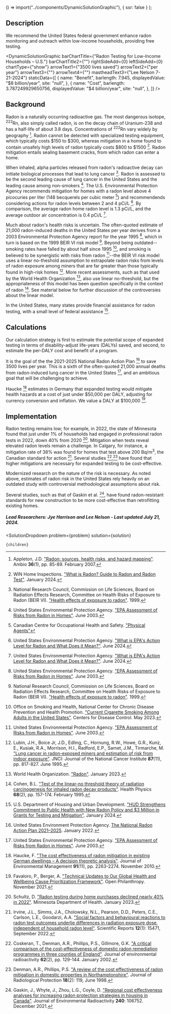 
  () => import("../components/DynamicSolutionGraphic"),
  { ssr: false }
);


## Description
We recommend the United States federal government enhance radon monitoring and outreach within low-income households, providing free testing.

<DynamicSolutionGraphic
  barChartTitle={"Radon Testing for Low-Income Households – U.S."}
  barChartTitle2={""}
  rightSideAdd={0}
  leftSideAdd={0}
  chartType={"show"}
  arrowText1={"3500 lives saved"}
  arrowText2={"per year"}
  arrowText3={""}
  arrowText4={""}
  mastheadText3={"Lee Nelson 7-21-2024"}
 staticData={[
    {
     name: "Benefit",
      barlength: 7.945,
      displayedValue: "$8 billion/year",
      site: "null",
    },
    {
      name: "Cost",
      barlength: 3.787249929650756,
      displayedValue: "$4 billion/year",
      site: "null",
    },
  ]}
/>

## Background

Radon is a naturally occurring radioactive gas. The most dangerous isotope, <sup>222</sup>Rn, also simply called radon, is on the decay chain of Uranium-238 and has a half-life of about 3.8 days. Concentrations of <sup>222</sup>Rn vary widely by geography [^"15"]. Radon cannot be detected with specialized testing equipment, which typically costs $150 to $300, whereas mitigation in a home found to contain unsafely high levels of radon typically costs $800 to $1500 [^"16"]. Radon mitigation entails sealing basement cracks, from which radon can enter a home.

When inhaled, alpha particles released from radon's radioactive decay can initiate biological processes that lead to lung cancer [^"17"]. Radon is assessed to be the second leading cause of lung cancer in the United States and the leading cause among non-smokers [^"11"]. The U.S. Environmental Protection Agency recommends mitigation for homes with a radon level above 4 picocuries per liter (148 becquerels per cubic meter [^"23"]) and recommendends considering actions for radon levels between 2 and 4 pCi/L [^"22"]. By comparison, the average radon home radon level is 1.3 pCi/L, and the average outdoor air concentration is 0.4 pCi/L [^"22"].

Much about radon's health risks is uncertain. The often-quoted estimate of 21,000 radon-induced deaths in the United States per year derives from a 2003 Environmental Protection Agency report for the year 1995 [^"11"], which in turn is based on the 1999 BEIR VI risk model [^"17"]. Beyond being outdated--smoking rates have falled by about half since 1995 [^"18"], and smoking is believed to be synergistic with risks from radon [^"11"]--the BEIR VI risk model uses a linear no-theshold assumption to extrapolate radon risks from levels of radon exposure among miners that are far greater than those typically found in high-risk homes [^"19"]. More recent assessments, such as that used by the World Health Organization [^"20"], also use linear no-threshold, but the appropriateness of this model has been question specifically in the context of radon [^"21"]. See material below for further discussion of the controversies about the linear model.

In the United States, many states provide financial assistance for radon testing, with a small level of federal assistance [^"1"].



## Calculations
Our calculation strategy is first to estimate the potential scope of expanded testing in terms of disability-adjust life-years (DALYs) saved, and second, to estimate the per-DALY cost and benefit of a program.

It is the goal of the the 2021-2025 National Radon Action Plan [^"7"] to save 3500 lives per year. This is a sixth of the often-quoted 21,000 annual deaths from radon-induced lung cancer in the United States [^"11"], and an ambitious goal that will be challenging to achieve.

Haucke [^"13"] estimates in Germany that expanded testing would mitigate health hazards at a cost of just under $50,000 per DALY, adjusting for currency conversion and inflation. We value a DALY at $100,000 [^"14"].



## Implementation

Radon testing remains low; for example, in 2022, the state of Minnesota found that just under 1% of households had engaged in professional radon tests in 2022, down 40% from 2020 [^"24"]. Mitigation when tests reveal elevated radon levels remain a challenge. In Calgary, for instance, a mitigation rate of 38% was found for homes that test above 200 Bq/m<sup>3</sup>, the Canadian standard for action [^"25"]. Several studies [^"26"],[^"27"] have found that higher mitigations are necessary for expanded testing to be cost-effective.

Modernized research on the nature of the risk is necessary. As noted above, estimates of radon risk in the United States rely heavily on an outdated study with controversial methodological assumptions about risk.

Several studies, such as that of Gaskin et al. [^"2"], have found radon-resistant standards for new construction to be more cost-effective than retrofitting existing homes.

##### Lead Researchers: Jye Harrison and Lee Nelson - Last updated July 21, 2024.

[^"1"]: U.S. Department of Housing and Urban Development. ["HUD Strengthens Commitment to Public Health with New Radon Policy and $3 Million in Grants for Testing and Mitigation"](https://www.hud.gov/press/press_releases_media_advisories/hud_no_24_007). January 2024.

[^"2"]: Gaskin, J., Whyte, J., Zhou, L.G., Coyle, D. ["Regional cost effectiveness analyses for increasing radon protection strategies in housing in Canada"](https://www.sciencedirect.com/science/article/abs/pii/S0265931X21002241). Journal of Environmental Radioactivity **240**: 106752. December 2021.

[^"7"]: United States Environment Protection Agency. [The National Radon Action Plan 2021–2025](https://www.epa.gov/radon/national-radon-action-plan-strategy-saving-lives). January 2022.

[^"10"]:  Shrider, E. et al. [“Income and Poverty in the United States: 2020”](https://www.census.gov/library/publications/2021/demo/p60-273.html) United States Census Bureau, September 2021

[^"11"]: United States Environmental Protection Agency. ["EPA Assessment of Risks from Radon in Homes"](https://www.epa.gov/radiation/epa-assessment-risks-radon-homes). June 2003.

[^"12"]: Institute for Health Metrics and Evaluation. ["Residential radon - Level 3 risk"](https://www.healthdata.org/research-analysis/diseases-injuries-risks/factsheets/2021-residential-radon-level-3-risk). Global Burden of Disease. 2021.

[^"13"]: Haucke, F. ["The cost effectiveness of radon mitigation in existing German dwellings – A decision theoretic analysis"](https://www.sciencedirect.com/science/article/abs/pii/S0301479710001738). Journal of Environmental Management **91**(11), pp. 2263-2274. November 2010.

[^"14"]: Favaloro, P., Berger, A. ["Technical Updates to Our Global Health and Wellbeing Cause Prioritization Framework"](https://www.openphilanthropy.org/research/technical-updates-to-our-global-health-and-wellbeing-cause-prioritization-framework/). Open Philanthropy. November 2021.

[^"15"]: Appleton, J.D. ["Radon: sources, health risks, and hazard mapping"](https://www.jstor.org/stable/4315791). Ambio **36**(1), pp. 85-89. February 2007.

[^"16"]: WIN Home Inspections. ["What is Radon? Guide to Radon and Radon Test"](https://wini.com/articles/what-is-radon-guide-to-radon-and-radon-testing/). January 2024.

[^"17"]: National Research Council, Commission on Life Sciences, Board on Radiation Effects Research, Committee on Health Risks of Exposure to Radon (BEIR VI). ["Health effects of exposure to radon"](https://nap.nationalacademies.org/catalog/5499/health-effects-of-exposure-to-radon-beir-vi). 1999.

[^"18"]: Office on Smoking and Health, National Center for Chronic Disease Prevention and Health Promotion. ["Current Cigarette Smoking Among Adults in the United States"](https://www.cdc.gov/tobacco/data_statistics/fact_sheets/adult_data/cig_smoking/index.htm). Centers for Disease Control. May 2023.

[^"19"]: Lubin, J.H., Boice Jr, J.D., Edling, C., Hornung, R.W., Howe, G.R., Kunz, E., Kusiak, R.A., Morrison, H.I., Radford, E.P., Samet, J.M., Tirmarche, M. ["Lung cancer in radon-exposed miners and estimation of risk from indoor exposure"](https://academic.oup.com/jnci/article-abstract/87/11/817/1141684). JNCI: Journal of the National Cancer Institute **87**(11), pp. 817-827. June 1995.

[^"20"]: World Health Organization. ["Radon"](https://www.who.int/news-room/fact-sheets/detail/radon-and-health). January 2023.

[^"21"]: Cohen, B.L. ["Test of the linear-no threshold theory of radiation carcinogenesis for inhaled radon decay products"](https://pubmed.ncbi.nlm.nih.gov/7814250/). Health Physics **68**(2), pp. 157-174. February 1995.

[^"22"]: United States Environmental Protection Agency. ["What is EPA's Action Level for Radon and What Does it Mean?"](https://www.epa.gov/radon/what-epas-action-level-radon-and-what-does-it-mean). June 2024.

[^"23"]: Canadian Centre for Occupational Health and Safety. ["Physical Agents"](https://www.ccohs.ca/oshanswers/phys_agents/radon.html)

[^"24"]: Schultz, D. ["Radon testing during home purchases declined nearly 40% in 2022"](https://www.health.state.mn.us/news/pressrel/2023/radon010323.html). Minnesota Department of Health. January 2023.

[^"25"]: Irvine, J.L., Simms, J.A., Cholowsky, N.L., Pearson, D.D., Peters, C.E., Carlson, L.E., Goodarzi, A.A. ["Social factors and behavioural reactions to radon test outcomes underlie differences in radiation exposure dose, independent of household radon level"](https://www.nature.com/articles/s41598-022-19499-5). Scientific Reports **12**(1): 15471, September 2022.

[^"26"]: Coskeran, T., Denman, A.R., Phillips, P.S., Gillmore, G.K. ["A critical comparison of the cost-effectiveness of domestic radon remediation programmes in three counties of England"](https://www.sciencedirect.com/science/article/abs/pii/S0265931X01001564). Journal of environmental radioactivity **62**(2), pp. 129-144. January 2002.

[^"27"]: Denman, A.R., Phillips, P.S. ["A review of the cost effectiveness of radon mitigation in domestic properties in Northamptonshire"](https://iopscience.iop.org/article/10.1088/0952-4746/18/2/007/meta). Journal of Radiological Protection **18**(2): 119, June 1998.



  <SolutionDropdown 
    problem={problem} 
    solution={solution}
  >
    {children}
  </SolutionDropdown>